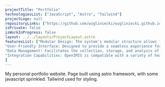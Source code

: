```yaml
---
projectTitle: "Portfolio"
technologiesList: ["JavaScript", "Astro", "Tailwind"]
projectLogo: null
repositoryLinks: ["https://github.com/wzgliniecki/wzgliniecki.github.io"]
isPrivate: false
isWorkInProgress: false
layout: ../../layouts/ProjectLayout.astro
featuresList: ["Modular Design: The system’s modular structure allows for customization and scalability, making it adaptable to different health insurance programs and regulations.",
"User-Friendly Interface: Designed to provide a seamless experience for both administrators and users, ensuring that health insurance schemes are easy to manage and use.",
"Data Management: Facilitates the collection, storage, and analysis of health insurance data, enabling informed decision-making and the development of effective policies.",
"Integration Capabilities: OpenIMIS is compatible with a variety of health information systems and technologies, ensuring smooth integration with existing infrastructure."
]
---
```


My personal portfolio website. Page built using astro framework, with some javascript sprinkled. Tailwind used for styling.
